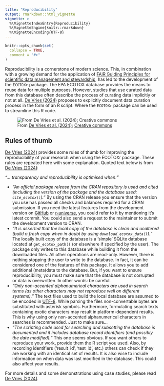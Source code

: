 ```yaml
---
title: "Reproducibility"
output: rmarkdown::html_vignette
vignette: >
  %\VignetteIndexEntry{Reproducibility}
  %\VignetteEngine{knitr::rmarkdown}
  %\VignetteEncoding{UTF-8}
---
```


```r
knitr::opts_chunk$set(
  collapse = TRUE,
  comment = "#>"
)
```

Reproducibility is a cornerstone of modern science. This, in combination with a growing demand
for the application of [FAIR Guiding Principles for scientific data management and stewardship](https://doi.org/10.1038/sdata.2016.18), has led to the development of the `ECOTOXr`
package. The EPA ECOTOX database provides the means to reuse data for multiple purposes.
However, studies that use curated data from this database often describe the process of curating
data implicitly or not at all. [De Vries (2024)](https://doi.org/10.1016/j.chemosphere.2024.143078)
proposes to explicitly document data curation process in the form of an R script. Where the
`ECOTOXr` package can be used to streamline this R code.

![From <a href="https://doi.org/10.1016/j.chemosphere.2024.143078">De Vries et al. (2024)</a>; <a href="https://creativecommons.org/licenses/by/4.0/">Creative commons</a>](../man/figures/graphical-abstract.png)

## Rules of thumb

[De Vries (2024)](https://doi.org/10.1016/j.chemosphere.2024.143078) provides some rules of
thumb for improving the reproducibility of your research when using the ECOTOXr package.
These rules are repeated here with some explanation. Quoted text below is from
[De Vries (2024)](https://doi.org/10.1016/j.chemosphere.2024.143078):

*"... transparency and reproducibility is optimised when:"*

  * *"An official package release from the CRAN repository is used and cited (including
    the version of the package and the database used: `cite_ecotox()`)."*
    By using the CRAN release you ensure that the version you use has passed all
    checks and balances required for a CRAN submission. If you need the latest features
    from the development version on [GitHub](https://github.com/pepijn-devries/ECOTOXr/)
    or [r-universe](https://pepijn-devries.r-universe.dev/ECOTOXr), you could refer
    to it by mentioning it's latest commit. You could also send a request to the maintainer
    to submit the development version to CRAN.
  * *"It is asserted that the local copy of the database is clean and unaltered (build a
    fresh copy when in doubt by using `download_ecotox_data()`)."*
    The locally built copy of the database is a 'simple' SQLite database located at
    `get_ecotox_path()` (or elsewhere if specified by the user). The package only writes
    to this database while building it from the downloaded files. All other operations
    are read-only. However, there is nothing stopping the user to write to the database.
    In fact, it can be considered one of the features of this package. It allows you to
    add additional (meta)data to the database. But, if you want to ensure reproducibility,
    you must make sure that the database is not corrupted or data is overwritten. In other
    words: be careful.
  * *"Only non-accented alphanumerical characters are used in search terms (as other
    characters may not reproduce well on different systems)."* The text files used
    to build the local database are assumed to be encoded in
    [UTF-8](https://en.wikipedia.org/wiki/UTF-8). While parsing the files non-convertable
    bytes are substituted with asterisk symbols. Furthermore, formulating search texts
    containing exotic characters may result in platform-dependent results. This is
    why using only non-accented alphanumerical characters in searches is recommended. Just
    to make sure...
  * *"The scripting code used for searching and subsetting the database is documented
    and it includes database record identifiers (and possibly the date modified)."*
    This one seems obvious. If you want others to reproduce your work, provide them the
    R script you used. Also, by recording identifiers ('result_id', 'test_id', etc.)
    others can check if they are working with an identical set of results. It is also
    wise to include information on when data was last modified in the database. This
    could also affect your results.

For more details and some demonstrations using case studies, please read
[De Vries (2024)](https://doi.org/10.1016/j.chemosphere.2024.143078).